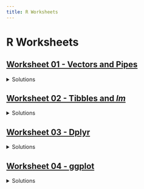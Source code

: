 ```yaml
---
title: R Worksheets
---
```


# R Worksheets

## [Worksheet 01 - Vectors and Pipes](/documents/R-practice/vectors-pipes.R)

```{=html}
<details>
  <summary>Solutions</summary> 
  <div style="width: 100%; max-width: 800px; height: 500px; overflow: auto; border: 1px solid #ccc;">
    <iframe src="/documents/R-practice/vector-pipes-sol.html"
            width="100%"
            height="100%"
            style="border: none;">
    </iframe>
  </div>
</details>
```

## [Worksheet 02 - Tibbles and *lm*](/documents/R-practice/tibbles-lm.R)

```{=html}
<details>
  <summary>Solutions</summary> 
  <div style="width: 100%; max-width: 800px; height: 500px; overflow: auto; border: 1px solid #ccc;">
    <iframe src="/documents/R-practice/tibbles-lm-sol.html"
            width="100%"
            height="100%"
            style="border: none;">
    </iframe>
  </div>
</details>
```

## [Worksheet 03 - Dplyr](/documents/R-practice/dplyr.R)

```{=html}
<details>
  <summary>Solutions</summary> 
  <div style="width: 100%; max-width: 800px; height: 500px; overflow: auto; border: 1px solid #ccc;">
    <iframe src="/documents/R-practice/dplyr-sol.html"
            width="100%"
            height="100%"
            style="border: none;">
    </iframe>
  </div>
</details>
```

## [Worksheet 04 - ggplot](/documents/R-practice/ggplot.R)

```{=html}
<details>
  <summary>Solutions</summary> 
  <div style="width: 100%; max-width: 800px; height: 500px; overflow: auto; border: 1px solid #ccc;">
    <iframe src="/documents/R-practice/ggplot-sol.html"
            width="100%"
            height="100%"
            style="border: none;">
    </iframe>
  </div>
</details>
```